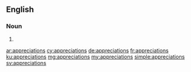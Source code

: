 ==English==

===Noun===
{{head|en|plural}}

# {{plural of|appreciation|lang=en}}

[[ar:appreciations]]
[[cy:appreciations]]
[[de:appreciations]]
[[fr:appreciations]]
[[ku:appreciations]]
[[mg:appreciations]]
[[my:appreciations]]
[[simple:appreciations]]
[[sv:appreciations]]